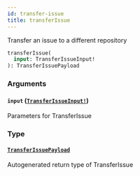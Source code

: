 ```yaml
---
id: transfer-issue
title: transferIssue
---
```


Transfer an issue to a different repository

```graphql
transferIssue(
  input: TransferIssueInput!
): TransferIssuePayload

```

### Arguments

#### `input` ([`TransferIssueInput!`](/docs/api/inputs/transfer-issue-input))

Parameters for TransferIssue

### Type

#### [`TransferIssuePayload`](/docs/api/objects/transfer-issue-payload)

Autogenerated return type of TransferIssue
